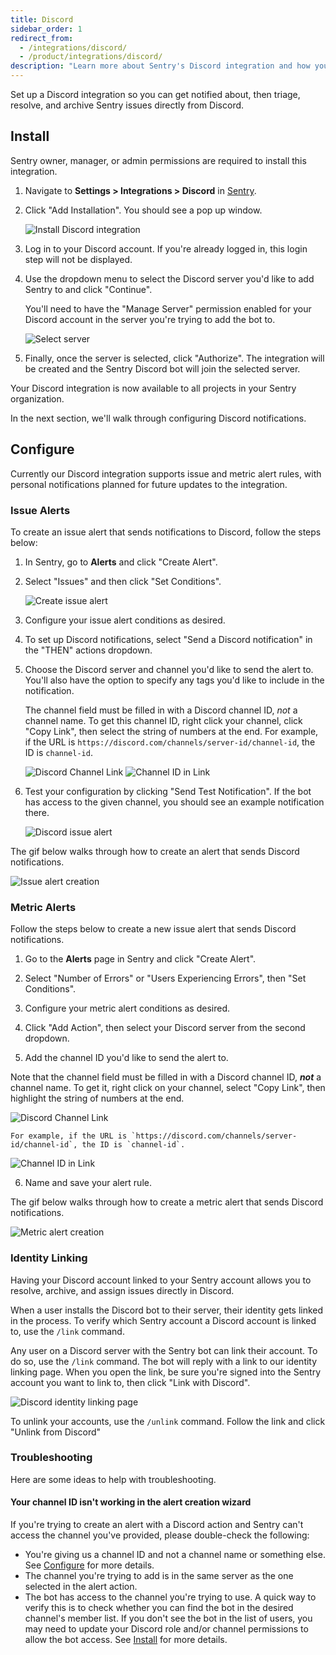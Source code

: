 ```yaml
---
title: Discord
sidebar_order: 1
redirect_from:
  - /integrations/discord/
  - /product/integrations/discord/
description: "Learn more about Sentry's Discord integration and how you can get notified and manage issues right in Discord."
---
```


Set up a Discord integration so you can get notified about, then triage, resolve, and archive Sentry issues directly from Discord.

## Install

<Note>

Sentry owner, manager, or admin permissions are required to install this integration.

</Note>

1. Navigate to **Settings > Integrations > Discord** in [Sentry](https://sentry.io).

2. Click "Add Installation". You should see a pop up window.

   ![Install Discord integration](discord-integration-details.png)

3. Log in to your Discord account. If you're already logged in, this login step will not be displayed.

4. Use the dropdown menu to select the Discord server you'd like to add Sentry to and click "Continue".

   <Note>
     You'll need to have the "Manage Server" permission enabled for your Discord
     account in the server you're trying to add the bot to.
   </Note>

   ![Select server](discord-server-select.png)

5. Finally, once the server is selected, click "Authorize". The integration will be created and the Sentry Discord bot will join the selected server.

Your Discord integration is now available to all projects in your Sentry organization.

In the next section, we'll walk through configuring Discord notifications.

## Configure

Currently our Discord integration supports issue and metric alert rules, with personal notifications planned for future updates to the integration.

### Issue Alerts

To create an issue alert that sends notifications to Discord, follow the steps below:

1. In Sentry, go to **Alerts** and click "Create Alert".

2. Select "Issues" and then click "Set Conditions".

   ![Create issue alert](discord-add-issue-alert.png)

3. Configure your issue alert conditions as desired.

4. To set up Discord notifications, select "Send a Discord notification" in the "THEN" actions dropdown.

5. Choose the Discord server and channel you'd like to send the alert to. You'll also have the option to specify any tags you'd like to include in the notification.

   The channel field must be filled in with a Discord channel ID, _not_ a channel name. To get this channel ID, right click your channel, click "Copy Link", then select the string of numbers at the end. For example, if the URL is `https://discord.com/channels/server-id/channel-id`, the ID is `channel-id`.

   ![Discord Channel Link](discord-copy-channel-link.png)
   ![Channel ID in Link](discord-link-channel-id.png)

6. Test your configuration by clicking "Send Test Notification". If the bot has access to the given channel, you should see an example notification there.

   ![Discord issue alert](discord-issue-alert.png)

The gif below walks through how to create an alert that sends Discord notifications.

![Issue alert creation](discord-issue-alert-demo.gif)

### Metric Alerts

Follow the steps below to create a new issue alert that sends Discord notifications.

1. Go to the **Alerts** page in Sentry and click "Create Alert".

2. Select "Number of Errors" or "Users Experiencing Errors", then "Set Conditions".

3. Configure your metric alert conditions as desired.

4. Click "Add Action", then select your Discord server from the second dropdown.

5. Add the channel ID you'd like to send the alert to.

Note that the channel field must be filled in with a Discord channel ID, **_not_** a channel name. To get it, right click on your channel, select "Copy Link", then highlight the string of numbers at the end.

![Discord Channel Link](discord-copy-channel-link.png)

    For example, if the URL is `https://discord.com/channels/server-id/channel-id`, the ID is `channel-id`.

![Channel ID in Link](discord-link-channel-id.png)

6. Name and save your alert rule.

The gif below walks through how to create a metric alert that sends Discord notifications.

![Metric alert creation](discord-metric-alert-demo.gif)

### Identity Linking

Having your Discord account linked to your Sentry account allows you to resolve, archive, and assign issues directly in Discord.

When a user installs the Discord bot to their server, their identity gets linked in the process. To verify which Sentry account a Discord account is linked to, use the `/link` command.

Any user on a Discord server with the Sentry bot can link their account. To do so, use the `/link` command. The bot will reply with a link to our identity linking page. When you open the link, be sure you're signed into the Sentry account you want to link to, then click "Link with Discord".

![Discord identity linking page](discord-identity-link-page.png)

To unlink your accounts, use the `/unlink` command. Follow the link and click "Unlink from Discord"

### Troubleshooting

Here are some ideas to help with troubleshooting.

#### Your channel ID isn't working in the alert creation wizard

If you're trying to create an alert with a Discord action and Sentry can't access the channel you've provided, please double-check the following:

- You're giving us a channel ID and not a channel name or something else. See [Configure](#configure) for more details.
- The channel you're trying to add is in the same server as the one selected in the alert action.
- The bot has access to the channel you're trying to use. A quick way to verify this is to check whether you can find the bot in the desired channel's member list. If you don't see the bot in the list of users, you may need to update your Discord role and/or channel permissions to allow the bot access. See [Install](#install) for more details.
